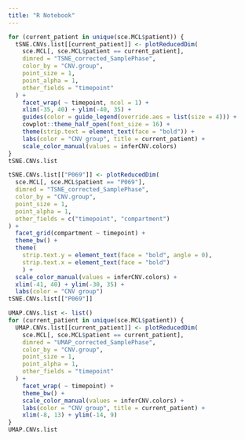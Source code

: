 ```yaml
---
title: "R Notebook"
---
```


```r
for (current_patient in unique(sce.MCL$patient)) {
  tSNE.CNVs.list[[current_patient]] <- plotReducedDim(
    sce.MCL[, sce.MCL$patient == current_patient],
    dimred = "TSNE_corrected_SamplePhase",
    color_by = "CNV.group",
    point_size = 1,
    point_alpha = 1,
    other_fields = "timepoint"
  ) +
    facet_wrap( ~ timepoint, ncol = 1) +
    xlim(-35, 40) + ylim(-40, 35) +
    guides(color = guide_legend(override.aes = list(size = 4))) +
    cowplot::theme_half_open(font_size = 16) +
    theme(strip.text = element_text(face = "bold")) +
    labs(color = "CNV group", title = current_patient) +
    scale_color_manual(values = inferCNV.colors)
}
tSNE.CNVs.list
```

```r
tSNE.CNVs.list[["P069"]] <- plotReducedDim(
  sce.MCL[, sce.MCL$patient == "P069"],
  dimred = "TSNE_corrected_SamplePhase",
  color_by = "CNV.group",
  point_size = 1,
  point_alpha = 1,
  other_fields = c("timepoint", "compartment")
) +
  facet_grid(compartment ~ timepoint) +
  theme_bw() +
  theme(
    strip.text.y = element_text(face = "bold", angle = 0),
    strip.text.x = element_text(face = "bold")
    ) +
  scale_color_manual(values = inferCNV.colors) +
  xlim(-41, 40) + ylim(-30, 35) +
  labs(color = "CNV group")
tSNE.CNVs.list[["P069"]]
```

```r
UMAP.CNVs.list <- list()
for (current_patient in unique(sce.MCL$patient)) {
  UMAP.CNVs.list[[current_patient]] <- plotReducedDim(
    sce.MCL[, sce.MCL$patient == current_patient],
    dimred = "UMAP_corrected_SamplePhase",
    color_by = "CNV.group",
    point_size = 1,
    point_alpha = 1,
    other_fields = "timepoint"
  ) +
    facet_wrap( ~ timepoint) +
    theme_bw() +
    scale_color_manual(values = inferCNV.colors) +
    labs(color = "CNV group", title = current_patient) +
    xlim(-8, 13) + ylim(-14, 9)
}
UMAP.CNVs.list
```